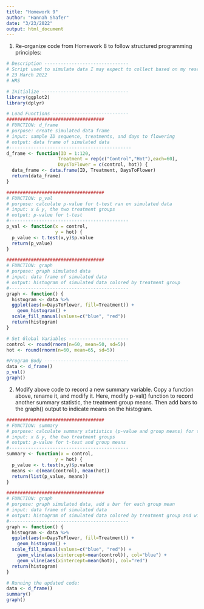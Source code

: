 ```yaml
---
title: "Homework 9"
author: "Hannah Shafer"
date: "3/23/2022"
output: html_document
---
```


1. Re-organize code from Homework 8 to follow structured programming principles:
```r
# Description -------------------------------
# Script used to simulate data I may expect to collect based on my research hypothesis and previous work conducted in my field.
# 23 March 2022
# HRS
```
```r
# Initialize --------------------------------
library(ggplot2)
library(dplyr)
```
```r
# Load Functions ----------------------------
####################################
# FUNCTION: d_frame
# purpose: create simulated data frame
# input: sample ID sequence, treatments, and days to flowering
# output: data frame of simulated data
#---------------------------------------------
d_frame <- function(ID = 1:120,
                   Treatment = rep(c("Control","Hot"),each=60),
                   DaysToFlower = c(control, hot)) {
  data_frame <- data.frame(ID, Treatment, DaysToFlower)
  return(data_frame)
}

####################################
# FUNCTION: p_val
# purpose: calculate p-value for t-test ran on simulated data
# input: x & y, the two treatment groups
# output: p-value for t-test
#--------------------------------------------
p_val <- function(x = control,
                  y = hot) {
  p_value <- t.test(x,y)$p.value
  return(p_value)
}

####################################
# FUNCTION: graph
# purpose: graph simulated data
# input: data frame of simulated data
# output: histogram of simulated data colored by treatment group
#--------------------------------------------
graph <- function() {
  histogram <- data %>%
  ggplot(aes(x=DaysToFlower, fill=Treatment)) +
    geom_histogram() +
  scale_fill_manual(values=c("blue", "red"))
  return(histogram)
}
```
```r
# Set Global Variables ----------------------
control <- round(rnorm(n=60, mean=50, sd=5))
hot <- round(rnorm(n=60, mean=65, sd=5))
```
```r
#Program Body -------------------------------
data <- d_frame()
p_val()
graph()
```

2. Modify above code to record a new summary variable. Copy a function above, rename it, and modify it. Here, modify p-val() function to record another summary statistic, the treatment group means. Then add bars to the graph() output to indicate means on the histogram.
```r
####################################
# FUNCTION: summary
# purpose: calculate summary statistics (p-value and group means) for t-test ran on simulated data
# input: x & y, the two treatment groups
# output: p-value for t-test and group means
#--------------------------------------------
summary <- function(x = control,
                  y = hot) {
  p_value <- t.test(x,y)$p.value
  means <- c(mean(control), mean(hot))
  return(list(p_value, means))
}

####################################
# FUNCTION: graph
# purpose: graph simulated data, add a bar for each group mean
# input: data frame of simulated data
# output: histogram of simulated data colored by treatment group and with means indicated
#--------------------------------------------
graph <- function() {
  histogram <- data %>%
  ggplot(aes(x=DaysToFlower, fill=Treatment)) +
    geom_histogram() +
  scale_fill_manual(values=c("blue", "red")) +
    geom_vline(aes(xintercept=mean(control)), col="blue") +
    geom_vline(aes(xintercept=mean(hot)), col="red")
  return(histogram)
}
```
```r
# Running the updated code:
data <- d_frame()
summary()
graph()
```